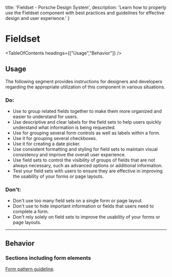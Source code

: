 
  title: 'Fieldset - Porsche Design System',
  description: 'Learn how to properly use the Fieldset component with best practices and guidelines for effective design and user experience.'
}

# Fieldset <ComponentStatus tagName="p-fieldset"></ComponentStatus>

<TableOfContents headings={["Usage","Behavior"]} />

## Usage

The following segment provides instructions for designers and developers regarding the appropriate utilization of this
component in various situations.

### Do:

- Use to group related fields together to make them more organized and easier to understand for users.
- Use descriptive and clear labels for the field sets to help users quickly understand what information is being
requested.
- Use for grouping several form controls as well as labels within a form.
- Use it for grouping several checkboxes.
- Use it for creating a date picker.
- Use consistent formatting and styling for field sets to maintain visual consistency and improve the overall user
experience.
- Use field sets to control the visibility of groups of fields that are not always necessary, such as advanced options
or additional information.
- Test your field sets with users to ensure they are effective in improving the usability of your forms or page layouts.

### Don't:

- Don't use too many field sets on a single form or page layout.
- Don't use to hide important information or fields that users need to complete a form.
- Don't rely solely on field sets to improve the usability of your forms or page layouts.

---

## Behavior

### Sections including form elements

[Form pattern guideline](/patterns/forms).
